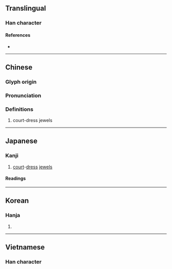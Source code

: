 {{character info}}
==Translingual==

===Han character===
{{Han char|rn=96|rad=玉|as=03|sn=7|four=|canj=MGSU|ids=⿰𤣩己}}
====References====
* {{Han ref|kx=0727.251|dkj=20848|dj=1139.200|hdz=21102.150|uh=7398|ud=29592}}

----

==Chinese==
{{zh-forms}}

===Glyph origin===
{{Han etym}}

===Pronunciation===
{{zh-pron
|m=qǐ
|c=hei2
|mc=y
|oc=y
|cat=
}}

===Definitions===
{{zh-hanzi}}

#court-dress jewels

----

==Japanese==

===Kanji===
{{ja-kanji|grade=|rs=玉03}}

# [[court]]-[[dress]] [[jewel]]s

====Readings====
{{ja-readings
|goon=こ
|kanon=き
|kun=たま-
}}

----

==Korean==

===Hanja===
{{ko-hanja|hangeul=기|eumhun=|rv=gi|mr=ki|y=ki}}

# {{rfdef|ko|sort=玉03}}

----

==Vietnamese==

===Han character===
{{vi-readings|reading=dĩ,kỉ}}